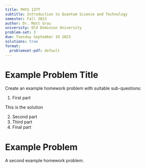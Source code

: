 ```yaml
---
title: PHYS 137T
subtitle: Introduction to Quantum Science and Technology
semester: Fall 2023
author: Dr. Matt Grau
university: Old Dominion University
problem-set: 3
due: Tuesday September 19 2023
solutions: true
format:
  problemset-pdf: default
---
```


# Example Problem Title

Create an example homework problem with suitable sub-questions:

1. First part

::: ps-solution
This is the solution
:::
2. Second part
3. Third part
4. Final part

# Example Problem

A second example homework problem.

